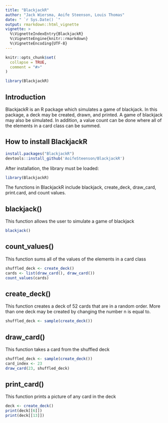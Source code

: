 ```yaml
---
title: "BlackjackR"
author: "Jack Wiersma, Aoife Steenson, Louis Thomas"
date: " `r Sys.Date() `"
output: rmarkdown::html_vignette
vignette: >
  %\VignetteIndexEntry{BlackjackR}
  %\VignetteEngine{knitr::rmarkdown}
  %\VignetteEncoding{UTF-8}
---
```


```r
knitr::opts_chunk$set(
  collapse = TRUE,
  comment = "#>"
)
```

```r
library(BlackjackR)
```

## Introduction
BlackjackR is an R package which simulates a game of blackjack. In this package, a deck may be created, drawn, and printed. A game of blackjack may also be simulated. In addition, a value count can be done where all of the elements in a card class can be summed.   


## How to install BlackjackR
```r
install.packages("BlackjackR")
devtools::install_github('AoifeSteenson/BlackjackR')
```

After installation, the library must be loaded: 
```r
library(BlackjackR)
```

The functions in BlackjackR include blackjack, create_deck, draw_card, print.card, and count values. 

## blackjack()
This function allows the user to simulate a game of blackjack
```r
blackjack()
```

## count_values()
This function sums all of the values of the elements in a card class
```r
shuffled_deck <- create_deck()
cards <- list(draw_card(), draw_card())
count_values(cards)
```

## create_deck() 
This function creates a deck of 52 cards that are in a random order. More than one deck may be created by changing the number n is equal to. 
```r
shuffled_deck <- sample(create_deck())
```


## draw_card() 
This function takes a card from the shuffled deck 
```r
shuffled_deck <- sample(create_deck())
card_index <- 23
draw_card(23, shuffled_deck)
```


## print_card() 
This function prints a picture of any card in the deck 
```r
deck <- create_deck()
print(deck[[6]])
print(deck[[13]])
```

